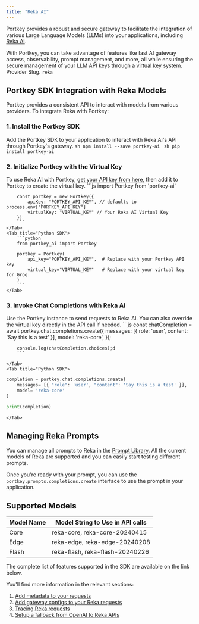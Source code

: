 ```yaml
---
title: "Reka AI"
---
```


Portkey provides a robust and secure gateway to facilitate the integration of various Large Language Models (LLMs) into your applications, including [Reka AI](https://www.reka.ai/).

With Portkey, you can take advantage of features like fast AI gateway access, observability, prompt management, and more, all while ensuring the secure management of your LLM API keys through a [virtual key](/product/ai-gateway/virtual-keys) system.
<Note>
Provider Slug. `reka`
</Note>
## Portkey SDK Integration with Reka Models

Portkey provides a consistent API to interact with models from various providers. To integrate Reka with Portkey:

### 1\. Install the Portkey SDK

Add the Portkey SDK to your application to interact with Reka AI's API through Portkey's gateway.
<Tabs>
    <Tab title="NodeJS">
        ```sh
        npm install --save portkey-ai
        ```
    </Tab>
    <Tab title="Python">
        ```sh
        pip install portkey-ai
        ```
    </Tab>

  </Tabs>




### 2\. Initialize Portkey with the Virtual Key

To use Reka AI with Portkey, [get your API key from here,](https://platform.reka.ai/apikeys) then add it to Portkey to create the virtual key.
<Tabs>
    <Tab title="NodeJS SDK">
        ```js
        import Portkey from 'portkey-ai'

        const portkey = new Portkey({
            apiKey: "PORTKEY_API_KEY", // defaults to process.env["PORTKEY_API_KEY"]
            virtualKey: "VIRTUAL_KEY" // Your Reka AI Virtual Key
        })
        ```
    </Tab>
    <Tab title="Python SDK">
        ```python
        from portkey_ai import Portkey

        portkey = Portkey(
            api_key="PORTKEY_API_KEY",  # Replace with your Portkey API key
            virtual_key="VIRTUAL_KEY"   # Replace with your virtual key for Groq
        )
        ```
    </Tab>

  </Tabs>



### 3\. Invoke Chat Completions with Reka AI

Use the Portkey instance to send requests to Reka AI. You can also override the virtual key directly in the API call if needed.
<Tabs>
    <Tab title="NodeJS SDK">
        ```js
        const chatCompletion = await portkey.chat.completions.create({
            messages: [{ role: 'user', content: 'Say this is a test' }],
            model: 'reka-core',
        });

        console.log(chatCompletion.choices);d
        ```

    </Tab>
    <Tab title="Python SDK">

```python
completion = portkey.chat.completions.create(
    messages= [{ "role": 'user', "content": 'Say this is a test' }],
    model= 'reka-core'
)

print(completion)
```
    </Tab>

  </Tabs>




## Managing Reka Prompts

You can manage all prompts to Reka in the [Prompt Library](/product/prompt-library). All the current models of Reka are supported and you can easily start testing different prompts.

Once you're ready with your prompt, you can use the `portkey.prompts.completions.create` interface to use the prompt in your application.

## Supported Models

| Model Name | Model String to Use in API calls |
| ---------- | -------------------------------- |
| Core       | reka-core, reka-core-20240415    |
| Edge       | reka-edge, reka-edge-20240208    |
| Flash      | reka-flash, reka-flash-20240226  |

The complete list of features supported in the SDK are available on the link below.
<Card title="SDK" href="/api-reference/portkey-sdk-client">
</Card>

You'll find more information in the relevant sections:

1. [Add metadata to your requests](/product/observability/metadata)
2. [Add gateway configs to your Reka](/product/ai-gateway/configs)[ requests](/product/ai-gateway/configs)
3. [Tracing Reka requests](/product/observability/traces)
4. [Setup a fallback from OpenAI to Reka APIs](/product/ai-gateway/fallbacks)
